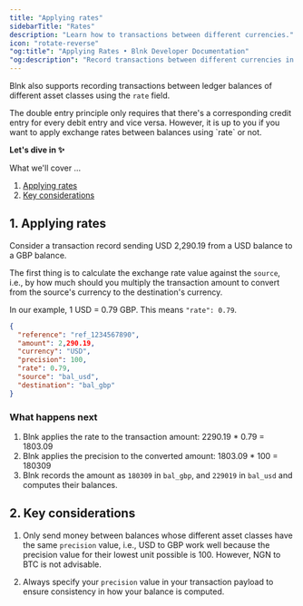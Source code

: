 ```yaml
---
title: "Applying rates"
sidebarTitle: "Rates"
description: "Learn how to transactions between different currencies."
icon: "rotate-reverse"
"og:title": "Applying Rates • Blnk Developer Documentation"
"og:description": "Record transactions between different currencies in your Blnk Ledger."
---
```



Blnk also supports recording transactions between ledger balances of different asset classes using the `rate` field. 

<Note>
    The double entry principle only requires that there's a corresponding credit entry for every debit entry and vice versa. However, it is up to you if you want to apply exchange rates between balances using `rate` or not.
</Note>

**Let's dive in ✨**

What we'll cover …

1. [Applying rates](#1-applying-rates)
2. [Key considerations](#2-key-considerations)

## 1. Applying rates

Consider a transaction record sending USD 2,290.19 from a USD balance to a GBP balance. 

The first thing is to calculate the exchange rate value against the `source`, i.e., by how much should you multiply the transaction amount to convert from the source's currency to the destination's currency.

In our example, 1 USD = 0.79 GBP. This means `"rate": 0.79`.

```json Request
{
  "reference": "ref_1234567890",
  "amount": 2,290.19,
  "currency": "USD",
  "precision": 100,
  "rate": 0.79,
  "source": "bal_usd",
  "destination": "bal_gbp"
}
```

### What happens next

1. Blnk applies the rate to the transaction amount: 2290.19 * 0.79 = 1803.09
2. Blnk applies the precision to the converted amount: 1803.09 * 100 = 180309
3. Blnk records the amount as `180309` in `bal_gbp`, and `229019` in `bal_usd` and computes their balances.

## 2. Key considerations

1. Only send money between balances whose different asset classes have the same `precision` value, i.e., USD to GBP work well because the precision value for their lowest unit possible is 100. However, NGN to BTC is not advisable.

2. Always specify your `precision` value in your transaction payload to ensure consistency in how your balance is computed.

<NeedHelp />